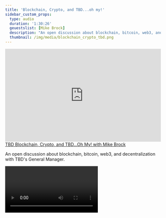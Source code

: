 ```yaml
---
title: 'Blockchain, Crypto, and TBD...oh my!'
sidebar_custom_props:
  type: audio
  duration: '1:30:26'
  geuestslist: [Mike Brock]
  description: "An open discussion about blockchain, bitcoin, web3, and decentralization with TBD's General Manager."
  thumbnail: /img/media/blockchain_crypto_tbd.png
---
```




<div className="mb-8">
  <iframe
    width="100%"
    height="300"
    scrolling="no"
    frameBorder="no"
    allow="autoplay"
    src="https://w.soundcloud.com/player/?url=https%3A//api.soundcloud.com/tracks/1288848157&color=%23ff5500&auto_play=false&hide_related=false&show_comments=true&show_user=true&show_reposts=false&show_teaser=true&visual=true"
  ></iframe>
  <div
    style={{
      fontSize: '10px',
      color: '#cccccc',
      lineBreak: 'anywhere',
      wordBreak: 'normal',
      overflow: 'hidden',
      whiteSpace: 'nowrap',
      textOverflow: 'ellipsis',
      fontFamily:
        'Interstate,Lucida Grande,Lucida Sans Unicode,Lucida Sans,Garuda,Verdana,Tahoma,sans-serif',
      fontWeight: '100',
    }}
  >
    <a
      href="https://soundcloud.com/user-625850228"
      title="TBD"
      target="_blank"
      style={{ color: '#cccccc', textDecoration: 'none' }}
    >
      TBD
    </a>
    <a
      href="https://soundcloud.com/user-625850228/blockchain-crypto-and-tbd-oh"
      title="Blockchain, Crypto, and TBD...Oh My! with Mike Brock"
      target="_blank"
      style={{ color: '#cccccc', textDecoration: 'none' }}
    >
      Blockchain, Crypto, and TBD...Oh My! with Mike Brock
    </a>
  </div>
</div>

An open discussion about blockchain, bitcoin, web3, and decentralization with TBD's General Manager.

<Video url="https://vimeo.com/704183946" />

const content = {

};

<HighLightsCard
  title="What is TBD"
  thumbnail="/img/placeholder-media-image.png"
  url="https://www.youtube.com/watch?v=NpuPm1FsUQk"
  type="video"
  duration="9:22"
/>

<div className="my-[3rem]">
  <Divider type="dotted" className="" />
</div>
